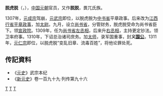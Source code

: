 '''脱虎脱'''（{{mong|m=ᠲᠣᠭᠲᠠᠭᠠ|k=Тогтох}}，{{bd|？||1311年|}}），[[中国|中国]][[元朝|元朝]]官员，又作'''脱脱'''，畏兀氏族。

1307年，[[元成宗|元成宗]]驾崩，[[元武宗|元武宗]]即位，以脱虎脱为[[中书省|中书省]]平章政事。后来改为[[江西行省|江西行省]][[平章政事|平章政事]]，加[[太尉|太尉]]。九月，设立[[尚书省|尚书省]]，分管财务，脱虎脱受命为尚书省臣下。领[[宣政院|宣政院]]。1309年，任为[[尚书省|尚书省]][[左丞相|左丞相]]，后来升[[右丞相|右丞相]]，主持更定钞法。领卫率府事。1310年，下诏总治诸司庶务。加[[太师|太师]]，录军国重事，封'''义[[国公|国公]]'''。1311年，[[元仁宗|元仁宗]]即位，以脱虎脱“变乱旧章、流毒百姓”，将他论罪处死。

==传記資料==
* 《[[元史|元史]]》武宗本纪
* 《[[新元史|新元史]]》卷一百九十九·列传第九十六

[[分类:元朝左丞相|T]]
[[分类:元朝右丞相|T]]
[[分类:元朝蒙古人|T]]